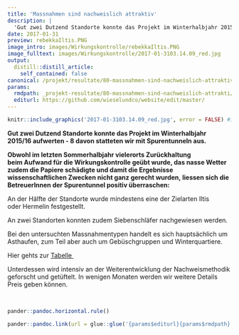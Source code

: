 ```yaml
---
title: 'Massnahmen sind nachweislich attraktiv'
description: |
  'Gut zwei Dutzend Standorte konnte das Projekt im Winterhalbjahr 2015/16 aufwerten - 8 davon statteten wir mit Spurentunneln aus. Obwohl im letzten Sommerhalbjahr vielerorts Zurückhaltung beim Aufwand für die Wirkungskontrolle geübt wurde, das nasse Wetter zudem die Papiere schädigte und damit die Ergebnisse wissenschaftlichen Zwecken nicht ganz gerecht wurden, liessen sich die BetreuerInnen der Spurentunnel positiv überraschen:'
date: 2017-01-31
preview: rebekkaIltis.PNG
image_intro: images/Wirkungskontrolle/rebekkaIltis.PNG
image_fulltext: images/Wirkungskontrolle/2017-01-3103.14.09_red.jpg
output:
  distill::distill_article:
    self_contained: false
canonical: /projekt/resultate/80-massnahmen-sind-nachweislich-attraktiv
params:
  rmdpath: _projekt-resultate/80-massnahmen-sind-nachweislich-attrakti/80-massnahmen-sind-nachweislich-attrakti.Rmd
  editurl: https://github.com/wieselundco/website/edit/master/
---
```



```r
knitr::include_graphics('2017-01-3103.14.09_red.jpg', error = FALSE) #images/Wirkungskontrolle/2017-01-3103.14.09_red.jpg
```

**Gut zwei Dutzend Standorte konnte das Projekt im Winterhalbjahr
2015/16 aufwerten - 8 davon statteten wir mit Spurentunneln aus.**

**Obwohl im letzten Sommerhalbjahr vielerorts Zurückhaltung beim Aufwand
für die Wirkungskontrolle geübt wurde, das nasse Wetter zudem die
Papiere schädigte und damit die Ergebnisse wissenschaftlichen Zwecken
nicht ganz gerecht wurden, liessen sich die BetreuerInnen der
Spurentunnel positiv überraschen:**

An der Hälfte der Standorte wurde mindestens eine der Zielarten Iltis
oder Hermelin festgestellt.

An zwei Standorten konnten zudem Siebenschläfer nachgewiesen werden.

Bei den untersuchten Massnahmentypen handelt es sich hauptsächlich um
Asthaufen, zum Teil aber auch um Gebüschgruppen und Winterquartiere.

Hier gehts
zur [Tabelle ](http://www.wieselundco.ch/images/Wirkungskontrolle/WK_Master_2016.xlsx)

Unterdessen wird intensiv an der Weiterentwicklung der Nachweismethodik
geforscht und getüftelt. In wenigen Monaten werden wir weitere Details
Preis geben können. 

 

```r
pander::pandoc.horizontal.rule()

pander::pandoc.link(url = glue::glue('{params$editurl}{params$rmdpath}'),text = 'Artikel bearbeiten')
```

<!--http://wieselundco.ch/projekt/resultate/80-massnahmen-sind-nachweislich-attraktiv-->
